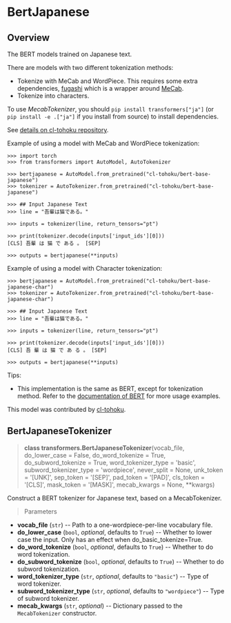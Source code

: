 <script>
</script>

<!--Copyright 2020 The HuggingFace Team. All rights reserved.

Licensed under the Apache License, Version 2.0 (the "License"); you may not use this file except in compliance with
the License. You may obtain a copy of the License at

http://www.apache.org/licenses/LICENSE-2.0

Unless required by applicable law or agreed to in writing, software distributed under the License is distributed on
an "AS IS" BASIS, WITHOUT WARRANTIES OR CONDITIONS OF ANY KIND, either express or implied. See the License for the
specific language governing permissions and limitations under the License.
-->

# BertJapanese

## Overview

The BERT models trained on Japanese text.

There are models with two different tokenization methods:

- Tokenize with MeCab and WordPiece. This requires some extra dependencies, [fugashi](https://github.com/polm/fugashi) which is a wrapper around [MeCab](https://taku910.github.io/mecab/).
- Tokenize into characters.

To use _MecabTokenizer_, you should `pip install transformers["ja"]` (or `pip install -e .["ja"]` if you install
from source) to install dependencies.

See [details on cl-tohoku repository](https://github.com/cl-tohoku/bert-japanese).

Example of using a model with MeCab and WordPiece tokenization:

```
>>> import torch
>>> from transformers import AutoModel, AutoTokenizer 

>>> bertjapanese = AutoModel.from_pretrained("cl-tohoku/bert-base-japanese")
>>> tokenizer = AutoTokenizer.from_pretrained("cl-tohoku/bert-base-japanese")

>>> ## Input Japanese Text
>>> line = "吾輩は猫である。"

>>> inputs = tokenizer(line, return_tensors="pt")

>>> print(tokenizer.decode(inputs['input_ids'][0]))
[CLS] 吾輩 は 猫 で ある 。 [SEP]

>>> outputs = bertjapanese(**inputs)
```

Example of using a model with Character tokenization:

```
>>> bertjapanese = AutoModel.from_pretrained("cl-tohoku/bert-base-japanese-char")
>>> tokenizer = AutoTokenizer.from_pretrained("cl-tohoku/bert-base-japanese-char")

>>> ## Input Japanese Text
>>> line = "吾輩は猫である。"

>>> inputs = tokenizer(line, return_tensors="pt")

>>> print(tokenizer.decode(inputs['input_ids'][0]))
[CLS] 吾 輩 は 猫 で あ る 。 [SEP]

>>> outputs = bertjapanese(**inputs)
```

Tips:

- This implementation is the same as BERT, except for tokenization method. Refer to the [documentation of BERT](/docs/transformers/master/en/bert.html) for more usage examples.

This model was contributed by [cl-tohoku](https://huggingface.co/cl-tohoku).

## BertJapaneseTokenizer

<a id='transformers.BertJapaneseTokenizer'></a>
> **class transformers.BertJapaneseTokenizer**(vocab_file, do_lower_case = False, do_word_tokenize = True, do_subword_tokenize = True, word_tokenizer_type = 'basic', subword_tokenizer_type = 'wordpiece', never_split = None, unk_token = '[UNK]', sep_token = '[SEP]', pad_token = '[PAD]', cls_token = '[CLS]', mask_token = '[MASK]', mecab_kwargs = None, **kwargs)


Construct a BERT tokenizer for Japanese text, based on a MecabTokenizer.

> Parameters

- **vocab_file** (`str`) --
  Path to a one-wordpiece-per-line vocabulary file.
- **do_lower_case** (`bool`, _optional_, defaults to `True`) --
  Whether to lower case the input. Only has an effect when do_basic_tokenize=True.
- **do_word_tokenize** (`bool`, _optional_, defaults to `True`) --
  Whether to do word tokenization.
- **do_subword_tokenize** (`bool`, _optional_, defaults to `True`) --
  Whether to do subword tokenization.
- **word_tokenizer_type** (`str`, _optional_, defaults to `"basic"`) --
  Type of word tokenizer.
- **subword_tokenizer_type** (`str`, _optional_, defaults to `"wordpiece"`) --
  Type of subword tokenizer.
- **mecab_kwargs** (`str`, _optional_) --
  Dictionary passed to the `MecabTokenizer` constructor.

